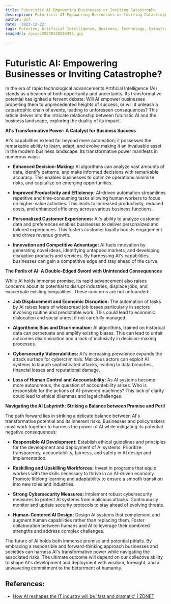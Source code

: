 ```yaml
---
title: Futuristic AI Empowering Businesses or Inviting Catastrophe
description: Futuristic AI Empowering Businesses or Inviting Catastrophe
author: Usf
date: '2023-12-22'
tags: Futurism, Artificial Intelligence, Business, Technology, Catastrophe
imageUrl: /pixa/20240120204455.jpg

---
```

# Futuristic  AI:  Empowering Businesses or Inviting Catastrophe?

In the era of rapid technological advancements Artificial Intelligence (AI) stands as  a  beacon of both opportunity and uncertainty. Its transformative potential has ignited a fervent debate: Will  AI empower businesses propelling them to unprecedented heights of success, or will it unleash a catastrophic chain of events, leading to unforeseen consequences?  This article delves  into the intricate relationship between futuristic AI and  the business landscape,  exploring the duality of its  impact.

**AI's Transformative Power:  A  Catalyst for Business Success**

AI's capabilities extend far beyond mere automation; it possesses the remarkable ability to learn, adapt, and evolve making it an invaluable  asset in the modern business landscape. Its transformative power manifests in numerous ways:

* **Enhanced Decision-Making:** AI  algorithms can analyze vast amounts of  data, identify patterns, and make informed decisions with remarkable accuracy. This enables  businesses to optimize operations minimize  risks, and capitalize on emerging opportunities.

* **Improved Productivity and Efficiency:** AI-driven automation streamlines repetitive and time-consuming tasks allowing human workers to focus on higher-value activities. This leads to increased productivity, reduced costs, and enhanced efficiency across various  business functions.

* **Personalized Customer Experiences:** AI's ability to  analyze customer data and preferences enables businesses to  deliver personalized and tailored experiences. This fosters customer loyalty boosts engagement and drives  revenue growth.

* **Innovation and Competitive Advantage:** AI fuels innovation by generating novel ideas, identifying untapped markets, and developing  disruptive products and services. By harnessing AI's  capabilities, businesses can gain a competitive edge and stay ahead of the curve.

**The Perils of AI: A Double-Edged Sword with Unintended Consequences**

While AI holds immense promise, its rapid advancement also raises concerns about its potential to disrupt industries, displace jobs, and exacerbate  existing inequalities. These concerns are not unfounded:

* **Job Displacement and Economic Disruption:** The automation  of tasks by AI raises  fears of  widespread job losses particularly in sectors involving routine and predictable work. This could lead to economic dislocation and social unrest if not  carefully managed.

* **Algorithmic Bias and Discrimination:** AI algorithms, trained on  historical data can perpetuate and amplify existing biases. This can lead  to unfair outcomes discrimination and a lack of inclusivity in decision-making processes.

* **Cybersecurity Vulnerabilities:** AI's increasing prevalence expands the attack surface  for cybercriminals.  Malicious actors can exploit AI  systems to launch sophisticated attacks, leading to data breaches,  financial  losses  and reputational damage.

* **Loss of Human Control and Accountability:** As AI systems become more autonomous, the question of accountability arises. Who is responsible for the  actions of AI-powered machines? This lack of clarity  could lead to ethical  dilemmas and legal challenges.

**Navigating  the AI Labyrinth: Striking a Balance between  Promise and Peril**

The path forward lies  in striking a delicate balance between AI's transformative potential and its inherent risks. Businesses and  policymakers must work together to harness the power of AI while  mitigating  its potential  negative consequences:

* **Responsible  AI Development:** Establish ethical  guidelines and principles for  the development and deployment of AI systems. Prioritize transparency, accountability, fairness, and safety in AI design and implementation.

* **Reskilling and Upskilling Workforces:** Invest in programs that equip workers with  the skills necessary to thrive in  an AI-driven economy. Promote lifelong learning and  adaptability to ensure a  smooth transition into new roles and industries.

* **Strong Cybersecurity Measures:** Implement robust cybersecurity measures to protect AI systems from malicious attacks. Continuously monitor and update security protocols to stay ahead  of evolving threats.

* **Human-Centered AI Design:** Design AI systems that complement and augment human capabilities rather than replacing them. Foster collaboration between  humans and  AI to leverage  their combined strengths and address complex challenges.

The future of AI holds both immense  promise and potential pitfalls. By embracing a responsible and forward-thinking approach businesses and societies can harness AI's transformative power while navigating the associated risks. The ultimate outcome will depend  on  our collective ability to shape AI's development and deployment with wisdom,  foresight, and a  unwavering commitment  to the betterment of  humanity.

## References:
- [How AI reshapes the IT industry will be 'fast and dramatic' | ZDNET](https://www.zdnet.com/article/how-ai-reshapes-the-it-industry-will-be-fast-and-dramatic/)
